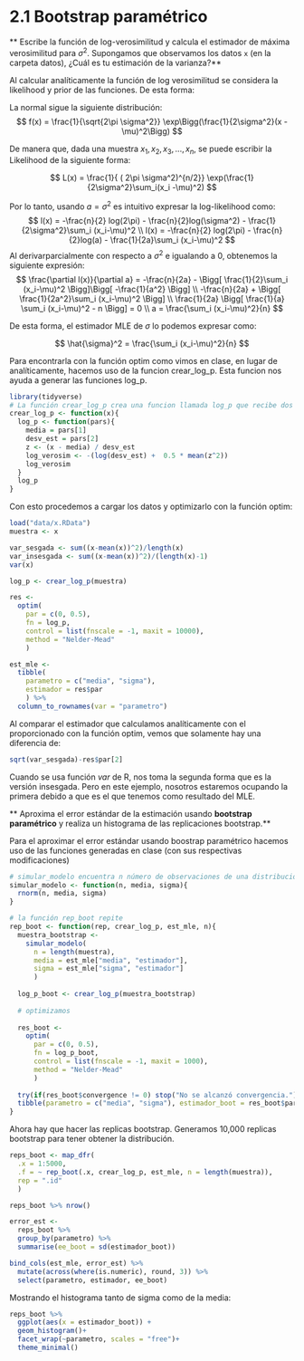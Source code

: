 # 2.1 Bootstrap paramétrico

** Escribe la función de log-verosimilitud y calcula el estimador de máxima verosimilitud para $\sigma^2$.  Supongamos que observamos los datos `x` (en la carpeta datos), ¿Cuál es tu estimación de la varianza?**

Al calcular analíticamente la función de log verosimilitud se considera la likelihood y prior de las funciones. De esta forma:

La normal sigue la siguiente distribución:
$$
f(x) = \frac{1}{\sqrt{2\pi \sigma^2}} \exp\Bigg(\frac{1}{2\sigma^2}(x -\mu)^2\Bigg)
$$

De manera que, dada una muestra $x_1, x_2, x_3, ..., x_n$, se puede escribir la Likelihood de la siguiente forma: 

$$
L(x) = \frac{1}{ ( 2\pi \sigma^2)^{n/2}} \exp(\frac{1}{2\sigma^2}\sum_i(x_i -\mu)^2)
$$

Por lo tanto, usando $a = \sigma^2$ es intuitivo expresar la log-likelihood como:
$$
l(x) = -\frac{n}{2} log(2\pi) - \frac{n}{2}log(\sigma^2) - \frac{1}{2\sigma^2}\sum_i (x_i-\mu)^2 \\
l(x) = -\frac{n}{2} log(2\pi) - \frac{n}{2}log(a) - \frac{1}{2a}\sum_i (x_i-\mu)^2 
$$
Al derivarparcialmente con respecto a $\sigma^2$ e igualando a 0, obtenemos la siguiente expresión:
$$
\frac{\partial l(x)}{\partial a} = -\frac{n}{2a} - \Bigg[ \frac{1}{2}\sum_i (x_i-\mu)^2 \Bigg]\Bigg[ -\frac{1}{a^2}  \Bigg] \\
-\frac{n}{2a} + \Bigg[ \frac{1}{2a^2}\sum_i (x_i-\mu)^2 \Bigg] \\
\frac{1}{2a} \Bigg[ \frac{1}{a} \sum_i (x_i-\mu)^2 - n \Bigg] = 0 \\
a = \frac{\sum_i (x_i-\mu)^2}{n}
$$

De esta forma, el estimador MLE de $\sigma$ lo podemos expresar como:

$$
\hat{\sigma}^2 = \frac{\sum_i (x_i-\mu)^2}{n}
$$

Para encontrarla con la función optim como vimos en clase, en lugar de analíticamente, hacemos uso de la funcion crear_log_p. Esta funcion nos ayuda a generar las funciones log_p. 

```r
library(tidyverse)
# La función crear_log_p crea una funcion llamada log_p que recibe dos parámetros (media, sigma) tal que se estandariza la funcion y se calcula su respectiva log verosimilitud
crear_log_p <- function(x){
  log_p <- function(pars){
    media = pars[1]
    desv_est = pars[2]
    z <- (x - media) / desv_est
    log_verosim <- -(log(desv_est) +  0.5 * mean(z^2))
    log_verosim
  }  
  log_p
}
```

Con esto procedemos a cargar los datos y optimizarlo con la función optim:

```r
load("data/x.RData")
muestra <- x

var_sesgada <- sum((x-mean(x))^2)/length(x)
var_insesgada <- sum((x-mean(x))^2)/(length(x)-1)
var(x)

log_p <- crear_log_p(muestra)

res <- 
  optim(
    par = c(0, 0.5),
    fn = log_p, 
    control = list(fnscale = -1, maxit = 10000), 
    method = "Nelder-Mead"
    )

est_mle <- 
  tibble(
    parametro = c("media", "sigma"), 
    estimador = res$par
    ) %>% 
  column_to_rownames(var = "parametro")
```

Al comparar el estimador que calculamos analíticamente con el proporcionado con la función optim, vemos que solamente hay una diferencia de:

```r
sqrt(var_sesgada)-res$par[2]
```

Cuando se usa función *var* de R, nos toma la segunda forma que es la versión insesgada. Pero en este ejemplo, nosotros estaremos ocupando la primera debido a que es el que tenemos como resultado del MLE.

** Aproxima el error estándar de la estimación usando __bootstrap paramétrico__ y realiza un histograma de las replicaciones bootstrap.**

Para el aproximar el error estándar usando boostrap paramétrico hacemos uso de las funciones generadas en clase (con sus respectivas modificaciones)

```r
# simular_modelo encuentra n número de observaciones de una distribución normal con la media y sigma proporcionada
simular_modelo <- function(n, media, sigma){
  rnorm(n, media, sigma)
}
```


```r
# la función rep_boot repite 
rep_boot <- function(rep, crear_log_p, est_mle, n){
  muestra_bootstrap <- 
    simular_modelo(
      n = length(muestra), 
      media = est_mle["media", "estimador"], 
      sigma = est_mle["sigma", "estimador"]
      )
  
  log_p_boot <- crear_log_p(muestra_bootstrap)
  
  # optimizamos
  
  res_boot <- 
    optim(
      par = c(0, 0.5), 
      fn = log_p_boot, 
      control = list(fnscale = -1, maxit = 1000), 
      method = "Nelder-Mead"
      )
  
  try(if(res_boot$convergence != 0) stop("No se alcanzó convergencia."))
  tibble(parametro = c("media", "sigma"), estimador_boot = res_boot$par) 
}
```

Ahora hay que hacer las replicas bootstrap. Generamos 10,000 replicas bootstrap para tener obtener la distribución.

```r
reps_boot <- map_dfr(
  .x = 1:5000, 
  .f = ~ rep_boot(.x, crear_log_p, est_mle, n = length(muestra)), 
  rep = ".id"
  ) 

reps_boot %>% nrow()
```

```r
error_est <- 
  reps_boot %>% 
  group_by(parametro) %>% 
  summarise(ee_boot = sd(estimador_boot)) 

bind_cols(est_mle, error_est) %>% 
  mutate(across(where(is.numeric), round, 3)) %>% 
  select(parametro, estimador, ee_boot)
```

Mostrando el histograma tanto de sigma como de la media:

```r
reps_boot %>% 
  ggplot(aes(x = estimador_boot)) +
  geom_histogram()+
  facet_wrap(~parametro, scales = "free")+
  theme_minimal()
```









